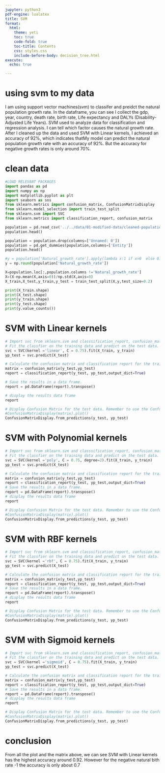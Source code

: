 ```yaml
---
jupyter: python3
pdf-engine: lualatex
title: SVM
format:
  html:
    theme: yeti
    toc: true
    code-fold: true
    toc-title: Contents
    css: styles.css
    include-before-body: decision_tree.html
execute:
  echo: true

---
```


# using svm to my data
I am using support vector machines(svm) to classifer and preidct the natural population growth rate. In the dataframe, you can see I collect the gdp, year, country, death rate, birth rate, Life expectancy and DALYs (Disability-Adjusted Life Years).  SVM used to analyze data for classification and regression analysis. I can tell which factor causes the natural growth rate.
After I cleaned up the data and used SVM with Linear kernels, I achieved an accuracy of 92%, which indicates thatMy model can predict the natural population growth rate with an accuracy of 92%. But the accuracy for negative growth rates is only around 70%.



# clean data
```python
#LOAD RELEVANT PACKAGES
import pandas as pd
import numpy as np
import matplotlib.pyplot as plt
import seaborn as sns
from sklearn.metrics import confusion_matrix, ConfusionMatrixDisplay
from sklearn.model_selection import train_test_split
from sklearn.svm import SVC
from sklearn.metrics import classification_report, confusion_matrix
```

```python
population = pd.read_csv('../../data/01-modified-data/cleaned-population-py.csv')
population.head()
```

```python
population = population.drop(columns=['Unnamed: 0'])
population = pd.get_dummies(population,columns=['Entity'])
population.head()
```

```python
#y = population['Natural_growth_rate'].apply(lambda x:1 if x>0  else 0)
y = np.round(population['Natural_growth_rate'])

X=population.loc[:,population.columns !='Natural_growth_rate']
X=(X-np.mean(X,axis=0))/np.std(X,axis=0)
X_train,X_test,y_train,y_test = train_test_split(X,y,test_size=0.2)
```

```python
print(X_train.shape)
print(X_test.shape)
print(y_train.shape)
print(y_test.shape)
print(y.value_counts())
```

# SVM with Linear kernels

```python
# Import svc from sklearn.svm and classsification_report, confusion_matrix from sklearn.metrics.
# Fit the classfier on the training data and predict on the test data. Set the classifier to be linear and C between 0.35-0.75. 
svc = SVC(kernel ='linear', C = 0.75).fit(X_train, y_train)
yp_test = svc.predict(X_test)
```

```python
# Calculate the confusion matrix and classification report for the train and test data. 
matrix = confusion_matrix(y_test,yp_test)
report = classification_report(y_test, yp_test,output_dict=True)
```

```python
# Save the results in a data frame. 
report = pd.DataFrame(report).transpose()
```

```python
# display the results data frame
report
```

```python
# Display Confusion Matrix for the test data. Remember to use the ConfusionMatrixDisplay function.
#ConfusionMatrixDisplay(matrix).plot()
ConfusionMatrixDisplay.from_predictions(y_test, yp_test)
```

# SVM with Polynomial kernels

```python
# Import svc from sklearn.svm and classsification_report, confusion_matrix from sklearn.metrics.
# Fit the classfier on the training data and predict on the test data. Set the classifier to be polynomial, C between 0.35-0.75, and degree = 2. 
svc = SVC(kernel ='poly', C = 0.75, degree=2).fit(X_train, y_train)
yp_test = svc.predict(X_test)
```

```python
# Calculate the confusion matrix and classification report for the train and test data. 
matrix = confusion_matrix(y_test,yp_test)
report = classification_report(y_test, yp_test,output_dict=True)
# Save the results in a data frame.
report = pd.DataFrame(report).transpose()
# display the results data frame
report
```

```python
# Display Confusion Matrix for the test data. Remember to use the ConfusionMatrixDisplay function.
#ConfusionMatrixDisplay(matrix).plot()
ConfusionMatrixDisplay.from_predictions(y_test, yp_test)
```

# SVM with RBF kernels

```python
# Import svc from sklearn.svm and classsification_report, confusion_matrix from sklearn.metrics.
# Fit the classfier on the training data and predict on the test data. Set the classifier to be linear and C between 0.35-0.75. 
svc = SVC(kernel ='rbf', C = 0.75).fit(X_train, y_train)
yp_test = svc.predict(X_test)
```

```python
# Calculate the confusion matrix and classification report for the train and test data. 
matrix = confusion_matrix(y_test,yp_test)
report = classification_report(y_test, yp_test,output_dict=True)
# Save the results in a data frame.
report = pd.DataFrame(report).transpose()
# display the results data frame
report
```

```python
# Display Confusion Matrix for the test data. Remember to use the ConfusionMatrixDisplay function.
#ConfusionMatrixDisplay(matrix).plot()
ConfusionMatrixDisplay.from_predictions(y_test, yp_test)
```

# SVM with Sigmoid kernels

```python
# Import svc from sklearn.svm and classsification_report, confusion_matrix from sklearn.metrics.
# Fit the classfier on the training data and predict on the test data. Set the classifier to be linear and C between 0.35-0.75. 
svc = SVC(kernel ='sigmoid', C = 0.75).fit(X_train, y_train)
yp_test = svc.predict(X_test)
```

```python
# Calculate the confusion matrix and classification report for the train and test data. 
matrix = confusion_matrix(y_test,yp_test)
report = classification_report(y_test, yp_test,output_dict=True)
# Save the results in a data frame.
report = pd.DataFrame(report).transpose()
# display the results data frame
report
```

```python
# Display Confusion Matrix for the test data. Remember to use the ConfusionMatrixDisplay function.
#ConfusionMatrixDisplay(matrix).plot()
ConfusionMatrixDisplay.from_predictions(y_test, yp_test)
```

# conclusion
From all the plot and the matrix above, we can see  SVM with Linear kernels has the highest accuracy around 0.92. However for the negative natural bith rate -1 the accuracy is only about 0.7

